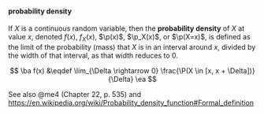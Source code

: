 :::{#def-pdf}
#### probability density

If $X$ is a continuous random variable, then the **probability density** of
$X$ at value $x$,
denoted $f(x)$, $f_X(x)$, $\p(x)$, $\p_X(x)$, or $\p(X=x)$,
is defined as the limit of the probability (mass) that $X$ is in an
interval around $x$,
divided by the width of that interval,
as that width reduces to 0.

$$
\ba
f(x) &\eqdef  \lim_{\Delta \rightarrow 0}
   \frac{\P(X \in [x, x + \Delta])}{\Delta}
\ea
$$

::: notes
See also @me4 (Chapter 22, p. 535) 
and
<https://en.wikipedia.org/wiki/Probability_density_function#Formal_definition>
:::

:::
